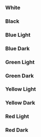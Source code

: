 
<Meta title="Theme/Palette" />

### White

<div className="grid gap-2 grid-cols-10 dark bg-background border border-primary p-2 rounded-xl">
  <div
    children="50"
    className="bg-white-50 text-white-1000 h-10 rounded-base border border-primary font-bold flex items-center justify-center"
  />
  <div
    children="100"
    className="bg-white-100 text-white-1000 h-10 rounded-base border border-primary font-bold flex items-center justify-center"
  />
  <div
    children="150"
    className="bg-white-150 text-white-1000 h-10 rounded-base border border-primary font-bold flex items-center justify-center"
  />
  <div
    children="200"
    className="bg-white-200 text-white-1000 h-10 rounded-base border border-primary font-bold flex items-center justify-center"
  />
  <div
    children="250"
    className="bg-white-250 text-white-1000 h-10 rounded-base border border-primary font-bold flex items-center justify-center"
  />
  <div
    children="300"
    className="bg-white-300 text-white-1000 h-10 rounded-base border border-primary font-bold flex items-center justify-center"
  />
  <div
    children="350"
    className="bg-white-350 text-white-1000 h-10 rounded-base border border-primary font-bold flex items-center justify-center"
  />
  <div
    children="400"
    className="bg-white-400 text-white-1000 h-10 rounded-base border border-primary font-bold flex items-center justify-center"
  />
  <div
    children="450"
    className="bg-white-450 text-white-1000 h-10 rounded-base border border-primary font-bold flex items-center justify-center"
  />
  <div
    children="500"
    className="bg-white-500 text-white-1000 h-10 rounded-base border border-primary font-bold flex items-center justify-center"
  />
  <div
    children="550"
    className="bg-white-550 text-white-1000 h-10 rounded-base border border-primary font-bold flex items-center justify-center"
  />
  <div
    children="600"
    className="bg-white-600 text-black-1000 h-10 rounded-base border border-primary font-bold flex items-center justify-center"
  />
  <div
    children="650"
    className="bg-white-650 text-black-1000 h-10 rounded-base border border-primary font-bold flex items-center justify-center"
  />
  <div
    children="700"
    className="bg-white-700 text-black-1000 h-10 rounded-base border border-primary font-bold flex items-center justify-center"
  />
  <div
    children="750"
    className="bg-white-750 text-black-1000 h-10 rounded-base border border-primary font-bold flex items-center justify-center"
  />
  <div
    children="800"
    className="bg-white-800 text-black-1000 h-10 rounded-base border border-primary font-bold flex items-center justify-center"
  />
  <div
    children="850"
    className="bg-white-850 text-black-1000 h-10 rounded-base border border-primary font-bold flex items-center justify-center"
  />
  <div
    children="900"
    className="bg-white-900 text-black-1000 h-10 rounded-base border border-primary font-bold flex items-center justify-center"
  />
  <div
    children="950"
    className="bg-white-950 text-black-1000 h-10 rounded-base border border-primary font-bold flex items-center justify-center"
  />
  <div
    children="1000"
    className="bg-white-1000 text-black-1000 h-10 rounded-base border border-primary font-bold flex items-center justify-center"
  />
</div>

### Black

<div className="grid gap-2 grid-cols-10 bg-background border border-primary p-2 rounded-xl">
  <div
    children="50"
    className="bg-black-50 text-black-1000 h-10 rounded-base border border-primary font-bold flex items-center justify-center"
  />
  <div
    children="100"
    className="bg-black-100 text-black-1000 h-10 rounded-base border border-primary font-bold flex items-center justify-center"
  />
  <div
    children="150"
    className="bg-black-150 text-black-1000 h-10 rounded-base border border-primary font-bold flex items-center justify-center"
  />
  <div
    children="200"
    className="bg-black-200 text-black-1000 h-10 rounded-base border border-primary font-bold flex items-center justify-center"
  />
  <div
    children="250"
    className="bg-black-250 text-black-1000 h-10 rounded-base border border-primary font-bold flex items-center justify-center"
  />
  <div
    children="300"
    className="bg-black-300 text-black-1000 h-10 rounded-base border border-primary font-bold flex items-center justify-center"
  />
  <div
    children="350"
    className="bg-black-350 text-black-1000 h-10 rounded-base border border-primary font-bold flex items-center justify-center"
  />
  <div
    children="400"
    className="bg-black-400 text-black-1000 h-10 rounded-base border border-primary font-bold flex items-center justify-center"
  />
  <div
    children="450"
    className="bg-black-450 text-black-1000 h-10 rounded-base border border-primary font-bold flex items-center justify-center"
  />
  <div
    children="500"
    className="bg-black-500 text-black-1000 h-10 rounded-base border border-primary font-bold flex items-center justify-center"
  />
  <div
    children="550"
    className="bg-black-550 text-black-1000 h-10 rounded-base border border-primary font-bold flex items-center justify-center"
  />
  <div
    children="600"
    className="bg-black-600 text-black-1000 h-10 rounded-base border border-primary font-bold flex items-center justify-center"
  />
  <div
    children="650"
    className="bg-black-650 text-black-1000 h-10 rounded-base border border-primary font-bold flex items-center justify-center"
  />
  <div
    children="700"
    className="bg-black-700 text-white-1000 h-10 rounded-base border border-primary font-bold flex items-center justify-center"
  />
  <div
    children="750"
    className="bg-black-750 text-white-1000 h-10 rounded-base border border-primary font-bold flex items-center justify-center"
  />
  <div
    children="800"
    className="bg-black-800 text-white-1000 h-10 rounded-base border border-primary font-bold flex items-center justify-center"
  />
  <div
    children="850"
    className="bg-black-850 text-white-1000 h-10 rounded-base border border-primary font-bold flex items-center justify-center"
  />
  <div
    children="900"
    className="bg-black-900 text-white-1000 h-10 rounded-base border border-primary font-bold flex items-center justify-center"
  />
  <div
    children="950"
    className="bg-black-950 text-white-1000 h-10 rounded-base border border-primary font-bold flex items-center justify-center"
  />
  <div
    children="1000"
    className="bg-black-1000 text-white-1000 h-10 rounded-base border border-primary font-bold flex items-center justify-center"
  />
</div>

### Blue Light

<div className="grid gap-2 grid-cols-10 bg-background border border-primary p-2 rounded-xl">
  <div
    children="50"
    className="bg-blue-50 text-black-1000 h-10 rounded-base border border-primary font-bold flex items-center justify-center"
  />
  <div
    children="100"
    className="bg-blue-100 text-black-1000 h-10 rounded-base border border-primary font-bold flex items-center justify-center"
  />
  <div
    children="150"
    className="bg-blue-150 text-black-1000 h-10 rounded-base border border-primary font-bold flex items-center justify-center"
  />
  <div
    children="200"
    className="bg-blue-200 text-black-1000 h-10 rounded-base border border-primary font-bold flex items-center justify-center"
  />
  <div
    children="250"
    className="bg-blue-250 text-black-1000 h-10 rounded-base border border-primary font-bold flex items-center justify-center"
  />
  <div
    children="300"
    className="bg-blue-300 text-black-1000 h-10 rounded-base border border-primary font-bold flex items-center justify-center"
  />
  <div
    children="350"
    className="bg-blue-350 text-black-1000 h-10 rounded-base border border-primary font-bold flex items-center justify-center"
  />
  <div
    children="400"
    className="bg-blue-400 text-black-1000 h-10 rounded-base border border-primary font-bold flex items-center justify-center"
  />
  <div
    children="450"
    className="bg-blue-450 text-black-1000 h-10 rounded-base border border-primary font-bold flex items-center justify-center"
  />
  <div
    children="500"
    className="bg-blue-500 text-black-1000 h-10 rounded-base border border-primary font-bold flex items-center justify-center"
  />
  <div
    children="550"
    className="bg-blue-550 text-black-1000 h-10 rounded-base border border-primary font-bold flex items-center justify-center"
  />
  <div
    children="600"
    className="bg-blue-600 text-black-1000 h-10 rounded-base border border-primary font-bold flex items-center justify-center"
  />
  <div
    children="650"
    className="bg-blue-650 text-white-1000 h-10 rounded-base border border-primary font-bold flex items-center justify-center"
  />
  <div
    children="700"
    className="bg-blue-700 text-white-1000 h-10 rounded-base border border-primary font-bold flex items-center justify-center"
  />
  <div
    children="750"
    className="bg-blue-750 text-white-1000 h-10 rounded-base border border-primary font-bold flex items-center justify-center"
  />
  <div
    children="800"
    className="bg-blue-800 text-white-1000 h-10 rounded-base border border-primary font-bold flex items-center justify-center"
  />
  <div
    children="850"
    className="bg-blue-850 text-white-1000 h-10 rounded-base border border-primary font-bold flex items-center justify-center"
  />
  <div
    children="900"
    className="bg-blue-900 text-white-1000 h-10 rounded-base border border-primary font-bold flex items-center justify-center"
  />
  <div
    children="950"
    className="bg-blue-950 text-white-1000 h-10 rounded-base border border-primary font-bold flex items-center justify-center"
  />
  <div
    children="1000"
    className="bg-blue-1000 text-white-1000 h-10 rounded-base border border-primary font-bold flex items-center justify-center"
  />
</div>

### Blue Dark

<div className="grid gap-2 grid-cols-10 dark bg-background border border-primary p-2 rounded-xl">
  <div
    children="50"
    className="bg-blue-50 text-white-1000 h-10 rounded-base border border-primary font-bold flex items-center justify-center"
  />
  <div
    children="100"
    className="bg-blue-100 text-white-1000 h-10 rounded-base border border-primary font-bold flex items-center justify-center"
  />
  <div
    children="150"
    className="bg-blue-150 text-white-1000 h-10 rounded-base border border-primary font-bold flex items-center justify-center"
  />
  <div
    children="200"
    className="bg-blue-200 text-white-1000 h-10 rounded-base border border-primary font-bold flex items-center justify-center"
  />
  <div
    children="250"
    className="bg-blue-250 text-white-1000 h-10 rounded-base border border-primary font-bold flex items-center justify-center"
  />
  <div
    children="300"
    className="bg-blue-300 text-white-1000 h-10 rounded-base border border-primary font-bold flex items-center justify-center"
  />
  <div
    children="350"
    className="bg-blue-350 text-white-1000 h-10 rounded-base border border-primary font-bold flex items-center justify-center"
  />
  <div
    children="400"
    className="bg-blue-400 text-white-1000 h-10 rounded-base border border-primary font-bold flex items-center justify-center"
  />
  <div
    children="450"
    className="bg-blue-450 text-white-1000 h-10 rounded-base border border-primary font-bold flex items-center justify-center"
  />
  <div
    children="500"
    className="bg-blue-500 text-white-1000 h-10 rounded-base border border-primary font-bold flex items-center justify-center"
  />
  <div
    children="550"
    className="bg-blue-550 text-white-1000 h-10 rounded-base border border-primary font-bold flex items-center justify-center"
  />
  <div
    children="600"
    className="bg-blue-600 text-white-1000 h-10 rounded-base border border-primary font-bold flex items-center justify-center"
  />
  <div
    children="650"
    className="bg-blue-650 text-white-1000 h-10 rounded-base border border-primary font-bold flex items-center justify-center"
  />
  <div
    children="700"
    className="bg-blue-700 text-white-1000 h-10 rounded-base border border-primary font-bold flex items-center justify-center"
  />
  <div
    children="750"
    className="bg-blue-750 text-white-1000 h-10 rounded-base border border-primary font-bold flex items-center justify-center"
  />
  <div
    children="800"
    className="bg-blue-800 text-white-1000 h-10 rounded-base border border-primary font-bold flex items-center justify-center"
  />
  <div
    children="850"
    className="bg-blue-850 text-white-1000 h-10 rounded-base border border-primary font-bold flex items-center justify-center"
  />
  <div
    children="900"
    className="bg-blue-900 text-white-1000 h-10 rounded-base border border-primary font-bold flex items-center justify-center"
  />
  <div
    children="950"
    className="bg-blue-950 text-white-1000 h-10 rounded-base border border-primary font-bold flex items-center justify-center"
  />
  <div
    children="1000"
    className="bg-blue-1000 text-white-1000 h-10 rounded-base border border-primary font-bold flex items-center justify-center"
  />
</div>

### Green Light

<div className="grid gap-2 grid-cols-10 bg-background border border-primary p-2 rounded-xl">
  <div
    children="50"
    className="bg-green-50 text-black-1000 h-10 rounded-base border border-primary font-bold flex items-center justify-center"
  />
  <div
    children="100"
    className="bg-green-100 text-black-1000 h-10 rounded-base border border-primary font-bold flex items-center justify-center"
  />
  <div
    children="150"
    className="bg-green-150 text-black-1000 h-10 rounded-base border border-primary font-bold flex items-center justify-center"
  />
  <div
    children="200"
    className="bg-green-200 text-black-1000 h-10 rounded-base border border-primary font-bold flex items-center justify-center"
  />
  <div
    children="250"
    className="bg-green-250 text-black-1000 h-10 rounded-base border border-primary font-bold flex items-center justify-center"
  />
  <div
    children="300"
    className="bg-green-300 text-black-1000 h-10 rounded-base border border-primary font-bold flex items-center justify-center"
  />
  <div
    children="350"
    className="bg-green-350 text-black-1000 h-10 rounded-base border border-primary font-bold flex items-center justify-center"
  />
  <div
    children="400"
    className="bg-green-400 text-black-1000 h-10 rounded-base border border-primary font-bold flex items-center justify-center"
  />
  <div
    children="450"
    className="bg-green-450 text-black-1000 h-10 rounded-base border border-primary font-bold flex items-center justify-center"
  />
  <div
    children="500"
    className="bg-green-500 text-black-1000 h-10 rounded-base border border-primary font-bold flex items-center justify-center"
  />
  <div
    children="550"
    className="bg-green-550 text-black-1000 h-10 rounded-base border border-primary font-bold flex items-center justify-center"
  />
  <div
    children="600"
    className="bg-green-600 text-black-1000 h-10 rounded-base border border-primary font-bold flex items-center justify-center"
  />
  <div
    children="650"
    className="bg-green-650 text-black-1000 h-10 rounded-base border border-primary font-bold flex items-center justify-center"
  />
  <div
    children="700"
    className="bg-green-700 text-white-1000 h-10 rounded-base border border-primary font-bold flex items-center justify-center"
  />
  <div
    children="750"
    className="bg-green-750 text-white-1000 h-10 rounded-base border border-primary font-bold flex items-center justify-center"
  />
  <div
    children="800"
    className="bg-green-800 text-white-1000 h-10 rounded-base border border-primary font-bold flex items-center justify-center"
  />
  <div
    children="850"
    className="bg-green-850 text-white-1000 h-10 rounded-base border border-primary font-bold flex items-center justify-center"
  />
  <div
    children="900"
    className="bg-green-900 text-white-1000 h-10 rounded-base border border-primary font-bold flex items-center justify-center"
  />
  <div
    children="950"
    className="bg-green-950 text-white-1000 h-10 rounded-base border border-primary font-bold flex items-center justify-center"
  />
  <div
    children="1000"
    className="bg-green-1000 text-white-1000 h-10 rounded-base border border-primary font-bold flex items-center justify-center"
  />
</div>

### Green Dark

<div className="grid gap-2 grid-cols-10 dark bg-background border border-primary p-2 rounded-xl">
  <div
    children="50"
    className="bg-green-50 text-white-1000 h-10 rounded-base border border-primary font-bold flex items-center justify-center"
  />
  <div
    children="100"
    className="bg-green-100 text-white-1000 h-10 rounded-base border border-primary font-bold flex items-center justify-center"
  />
  <div
    children="150"
    className="bg-green-150 text-white-1000 h-10 rounded-base border border-primary font-bold flex items-center justify-center"
  />
  <div
    children="200"
    className="bg-green-200 text-white-1000 h-10 rounded-base border border-primary font-bold flex items-center justify-center"
  />
  <div
    children="250"
    className="bg-green-250 text-white-1000 h-10 rounded-base border border-primary font-bold flex items-center justify-center"
  />
  <div
    children="300"
    className="bg-green-300 text-white-1000 h-10 rounded-base border border-primary font-bold flex items-center justify-center"
  />
  <div
    children="350"
    className="bg-green-350 text-white-1000 h-10 rounded-base border border-primary font-bold flex items-center justify-center"
  />
  <div
    children="400"
    className="bg-green-400 text-white-1000 h-10 rounded-base border border-primary font-bold flex items-center justify-center"
  />
  <div
    children="450"
    className="bg-green-450 text-white-1000 h-10 rounded-base border border-primary font-bold flex items-center justify-center"
  />
  <div
    children="500"
    className="bg-green-500 text-white-1000 h-10 rounded-base border border-primary font-bold flex items-center justify-center"
  />
  <div
    children="550"
    className="bg-green-550 text-white-1000 h-10 rounded-base border border-primary font-bold flex items-center justify-center"
  />
  <div
    children="600"
    className="bg-green-600 text-black-1000 h-10 rounded-base border border-primary font-bold flex items-center justify-center"
  />
  <div
    children="650"
    className="bg-green-650 text-black-1000 h-10 rounded-base border border-primary font-bold flex items-center justify-center"
  />
  <div
    children="700"
    className="bg-green-700 text-white-1000 h-10 rounded-base border border-primary font-bold flex items-center justify-center"
  />
  <div
    children="750"
    className="bg-green-750 text-white-1000 h-10 rounded-base border border-primary font-bold flex items-center justify-center"
  />
  <div
    children="800"
    className="bg-green-800 text-white-1000 h-10 rounded-base border border-primary font-bold flex items-center justify-center"
  />
  <div
    children="850"
    className="bg-green-850 text-white-1000 h-10 rounded-base border border-primary font-bold flex items-center justify-center"
  />
  <div
    children="900"
    className="bg-green-900 text-white-1000 h-10 rounded-base border border-primary font-bold flex items-center justify-center"
  />
  <div
    children="950"
    className="bg-green-950 text-white-1000 h-10 rounded-base border border-primary font-bold flex items-center justify-center"
  />
  <div
    children="1000"
    className="bg-green-1000 text-white-1000 h-10 rounded-base border border-primary font-bold flex items-center justify-center"
  />
</div>

### Yellow Light

<div className="grid gap-2 grid-cols-10 bg-background border border-primary p-2 rounded-xl">
  <div
    children="50"
    className="bg-yellow-50 text-black-1000 h-10 rounded-base border border-primary font-bold flex items-center justify-center"
  />
  <div
    children="100"
    className="bg-yellow-100 text-black-1000 h-10 rounded-base border border-primary font-bold flex items-center justify-center"
  />
  <div
    children="150"
    className="bg-yellow-150 text-black-1000 h-10 rounded-base border border-primary font-bold flex items-center justify-center"
  />
  <div
    children="200"
    className="bg-yellow-200 text-black-1000 h-10 rounded-base border border-primary font-bold flex items-center justify-center"
  />
  <div
    children="250"
    className="bg-yellow-250 text-black-1000 h-10 rounded-base border border-primary font-bold flex items-center justify-center"
  />
  <div
    children="300"
    className="bg-yellow-300 text-black-1000 h-10 rounded-base border border-primary font-bold flex items-center justify-center"
  />
  <div
    children="350"
    className="bg-yellow-350 text-black-1000 h-10 rounded-base border border-primary font-bold flex items-center justify-center"
  />
  <div
    children="400"
    className="bg-yellow-400 text-black-1000 h-10 rounded-base border border-primary font-bold flex items-center justify-center"
  />
  <div
    children="450"
    className="bg-yellow-450 text-black-1000 h-10 rounded-base border border-primary font-bold flex items-center justify-center"
  />
  <div
    children="500"
    className="bg-yellow-500 text-black-1000 h-10 rounded-base border border-primary font-bold flex items-center justify-center"
  />
  <div
    children="550"
    className="bg-yellow-550 text-black-1000 h-10 rounded-base border border-primary font-bold flex items-center justify-center"
  />
  <div
    children="600"
    className="bg-yellow-600 text-black-1000 h-10 rounded-base border border-primary font-bold flex items-center justify-center"
  />
  <div
    children="650"
    className="bg-yellow-650 text-black-1000 h-10 rounded-base border border-primary font-bold flex items-center justify-center"
  />
  <div
    children="700"
    className="bg-yellow-700 text-black-1000 h-10 rounded-base border border-primary font-bold flex items-center justify-center"
  />
  <div
    children="750"
    className="bg-yellow-750 text-black-1000 h-10 rounded-base border border-primary font-bold flex items-center justify-center"
  />
  <div
    children="800"
    className="bg-yellow-800 text-black-1000 h-10 rounded-base border border-primary font-bold flex items-center justify-center"
  />
  <div
    children="850"
    className="bg-yellow-850 text-black-1000 h-10 rounded-base border border-primary font-bold flex items-center justify-center"
  />
  <div
    children="900"
    className="bg-yellow-900 text-black-1000 h-10 rounded-base border border-primary font-bold flex items-center justify-center"
  />
  <div
    children="950"
    className="bg-yellow-950 text-black-1000 h-10 rounded-base border border-primary font-bold flex items-center justify-center"
  />
  <div
    children="1000"
    className="bg-yellow-1000 text-black-1000 h-10 rounded-base border border-primary font-bold flex items-center justify-center"
  />
</div>

### Yellow Dark

<div className="grid gap-2 grid-cols-10 dark bg-background border border-primary p-2 rounded-xl">
  <div
    children="50"
    className="bg-yellow-50 text-white-1000 h-10 rounded-base border border-primary font-bold flex items-center justify-center"
  />
  <div
    children="100"
    className="bg-yellow-100 text-white-1000 h-10 rounded-base border border-primary font-bold flex items-center justify-center"
  />
  <div
    children="150"
    className="bg-yellow-150 text-white-1000 h-10 rounded-base border border-primary font-bold flex items-center justify-center"
  />
  <div
    children="200"
    className="bg-yellow-200 text-white-1000 h-10 rounded-base border border-primary font-bold flex items-center justify-center"
  />
  <div
    children="250"
    className="bg-yellow-250 text-white-1000 h-10 rounded-base border border-primary font-bold flex items-center justify-center"
  />
  <div
    children="300"
    className="bg-yellow-300 text-white-1000 h-10 rounded-base border border-primary font-bold flex items-center justify-center"
  />
  <div
    children="350"
    className="bg-yellow-350 text-white-1000 h-10 rounded-base border border-primary font-bold flex items-center justify-center"
  />
  <div
    children="400"
    className="bg-yellow-400 text-white-1000 h-10 rounded-base border border-primary font-bold flex items-center justify-center"
  />
  <div
    children="450"
    className="bg-yellow-450 text-black-1000 h-10 rounded-base border border-primary font-bold flex items-center justify-center"
  />
  <div
    children="500"
    className="bg-yellow-500 text-black-1000 h-10 rounded-base border border-primary font-bold flex items-center justify-center"
  />
  <div
    children="550"
    className="bg-yellow-550 text-black-1000 h-10 rounded-base border border-primary font-bold flex items-center justify-center"
  />
  <div
    children="600"
    className="bg-yellow-600 text-black-1000 h-10 rounded-base border border-primary font-bold flex items-center justify-center"
  />
  <div
    children="650"
    className="bg-yellow-650 text-black-1000 h-10 rounded-base border border-primary font-bold flex items-center justify-center"
  />
  <div
    children="700"
    className="bg-yellow-700 text-black-1000 h-10 rounded-base border border-primary font-bold flex items-center justify-center"
  />
  <div
    children="750"
    className="bg-yellow-750 text-black-1000 h-10 rounded-base border border-primary font-bold flex items-center justify-center"
  />
  <div
    children="800"
    className="bg-yellow-800 text-black-1000 h-10 rounded-base border border-primary font-bold flex items-center justify-center"
  />
  <div
    children="850"
    className="bg-yellow-850 text-black-1000 h-10 rounded-base border border-primary font-bold flex items-center justify-center"
  />
  <div
    children="900"
    className="bg-yellow-900 text-black-1000 h-10 rounded-base border border-primary font-bold flex items-center justify-center"
  />
  <div
    children="950"
    className="bg-yellow-950 text-black-1000 h-10 rounded-base border border-primary font-bold flex items-center justify-center"
  />
  <div
    children="1000"
    className="bg-yellow-1000 text-black-1000 h-10 rounded-base border border-primary font-bold flex items-center justify-center"
  />
</div>

### Red Light

<div className="grid gap-2 grid-cols-10 bg-background border border-primary p-2 rounded-xl">
  <div
    children="50"
    className="bg-red-50 text-black-1000 h-10 rounded-base border border-primary font-bold flex items-center justify-center"
  />
  <div
    children="100"
    className="bg-red-100 text-black-1000 h-10 rounded-base border border-primary font-bold flex items-center justify-center"
  />
  <div
    children="150"
    className="bg-red-150 text-black-1000 h-10 rounded-base border border-primary font-bold flex items-center justify-center"
  />
  <div
    children="200"
    className="bg-red-200 text-black-1000 h-10 rounded-base border border-primary font-bold flex items-center justify-center"
  />
  <div
    children="250"
    className="bg-red-250 text-black-1000 h-10 rounded-base border border-primary font-bold flex items-center justify-center"
  />
  <div
    children="300"
    className="bg-red-300 text-black-1000 h-10 rounded-base border border-primary font-bold flex items-center justify-center"
  />
  <div
    children="350"
    className="bg-red-350 text-black-1000 h-10 rounded-base border border-primary font-bold flex items-center justify-center"
  />
  <div
    children="400"
    className="bg-red-400 text-black-1000 h-10 rounded-base border border-primary font-bold flex items-center justify-center"
  />
  <div
    children="450"
    className="bg-red-450 text-black-1000 h-10 rounded-base border border-primary font-bold flex items-center justify-center"
  />
  <div
    children="500"
    className="bg-red-500 text-black-1000 h-10 rounded-base border border-primary font-bold flex items-center justify-center"
  />
  <div
    children="550"
    className="bg-red-550 text-black-1000 h-10 rounded-base border border-primary font-bold flex items-center justify-center"
  />
  <div
    children="600"
    className="bg-red-600 text-white-1000 h-10 rounded-base border border-primary font-bold flex items-center justify-center"
  />
  <div
    children="650"
    className="bg-red-650 text-white-1000 h-10 rounded-base border border-primary font-bold flex items-center justify-center"
  />
  <div
    children="700"
    className="bg-red-700 text-white-1000 h-10 rounded-base border border-primary font-bold flex items-center justify-center"
  />
  <div
    children="750"
    className="bg-red-750 text-white-1000 h-10 rounded-base border border-primary font-bold flex items-center justify-center"
  />
  <div
    children="800"
    className="bg-red-800 text-white-1000 h-10 rounded-base border border-primary font-bold flex items-center justify-center"
  />
  <div
    children="850"
    className="bg-red-850 text-white-1000 h-10 rounded-base border border-primary font-bold flex items-center justify-center"
  />
  <div
    children="900"
    className="bg-red-900 text-white-1000 h-10 rounded-base border border-primary font-bold flex items-center justify-center"
  />
  <div
    children="950"
    className="bg-red-950 text-white-1000 h-10 rounded-base border border-primary font-bold flex items-center justify-center"
  />
  <div
    children="1000"
    className="bg-red-1000 text-white-1000 h-10 rounded-base border border-primary font-bold flex items-center justify-center"
  />
</div>

### Red Dark

<div className="grid gap-2 grid-cols-10 dark bg-background border border-primary p-2 rounded-xl">
  <div
    children="50"
    className="bg-red-50 text-white-1000 h-10 rounded-base border border-primary font-bold flex items-center justify-center"
  />
  <div
    children="100"
    className="bg-red-100 text-white-1000 h-10 rounded-base border border-primary font-bold flex items-center justify-center"
  />
  <div
    children="150"
    className="bg-red-150 text-white-1000 h-10 rounded-base border border-primary font-bold flex items-center justify-center"
  />
  <div
    children="200"
    className="bg-red-200 text-white-1000 h-10 rounded-base border border-primary font-bold flex items-center justify-center"
  />
  <div
    children="250"
    className="bg-red-250 text-white-1000 h-10 rounded-base border border-primary font-bold flex items-center justify-center"
  />
  <div
    children="300"
    className="bg-red-300 text-white-1000 h-10 rounded-base border border-primary font-bold flex items-center justify-center"
  />
  <div
    children="350"
    className="bg-red-350 text-white-1000 h-10 rounded-base border border-primary font-bold flex items-center justify-center"
  />
  <div
    children="400"
    className="bg-red-400 text-white-1000 h-10 rounded-base border border-primary font-bold flex items-center justify-center"
  />
  <div
    children="450"
    className="bg-red-450 text-white-1000 h-10 rounded-base border border-primary font-bold flex items-center justify-center"
  />
  <div
    children="500"
    className="bg-red-500 text-white-1000 h-10 rounded-base border border-primary font-bold flex items-center justify-center"
  />
  <div
    children="550"
    className="bg-red-550 text-white-1000 h-10 rounded-base border border-primary font-bold flex items-center justify-center"
  />
  <div
    children="600"
    className="bg-red-600 text-white-1000 h-10 rounded-base border border-primary font-bold flex items-center justify-center"
  />
  <div
    children="650"
    className="bg-red-650 text-white-1000 h-10 rounded-base border border-primary font-bold flex items-center justify-center"
  />
  <div
    children="700"
    className="bg-red-700 text-white-1000 h-10 rounded-base border border-primary font-bold flex items-center justify-center"
  />
  <div
    children="750"
    className="bg-red-750 text-white-1000 h-10 rounded-base border border-primary font-bold flex items-center justify-center"
  />
  <div
    children="800"
    className="bg-red-800 text-white-1000 h-10 rounded-base border border-primary font-bold flex items-center justify-center"
  />
  <div
    children="850"
    className="bg-red-850 text-white-1000 h-10 rounded-base border border-primary font-bold flex items-center justify-center"
  />
  <div
    children="900"
    className="bg-red-900 text-white-1000 h-10 rounded-base border border-primary font-bold flex items-center justify-center"
  />
  <div
    children="950"
    className="bg-red-950 text-white-1000 h-10 rounded-base border border-primary font-bold flex items-center justify-center"
  />
  <div
    children="1000"
    className="bg-red-1000 text-white-1000 h-10 rounded-base border border-primary font-bold flex items-center justify-center"
  />
</div>
